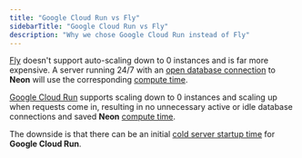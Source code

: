 ```yaml
---
title: "Google Cloud Run vs Fly"
sidebarTitle: "Google Cloud Run vs Fly"
description: "Why we chose Google Cloud Run instead of Fly"
---
```

[Fly](https://fly.io) doesn't support auto-scaling down to 0 instances and is far more expensive.
A server running 24/7 with an [open database connection](https://neon.tech/docs/introduction/compute-lifecycle) to **Neon** will use the corresponding [compute time](https://community.neon.tech/t/compute-time-usage-calculation/649/2).

[Google Cloud Run](https://cloud.google.com/run/) supports scaling down to 0 instances and scaling up when requests come in, resulting in no unnecessary active or idle database connections and saved **Neon** [compute time](https://community.neon.tech/t/compute-time-usage-calculation/649/2).

The downside is that there can be an initial [cold server startup time](https://cloud.google.com/run/docs/about-instance-autoscaling#idle-instance) for **Google Cloud Run**.
